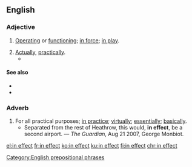 ==English==

===Adjective===
{{en-adj|-}}

# [[operate|Operating]] or [[function]]ing; [[in force]]; [[in play]].
#: {{ux|en|Until the new guidelines come out, the old rules are still '''in effect'''.}}
# [[actually|Actually]], [[practically]].
#* {{quote-magazine|date=2013-06-22|volume=407|issue=8841|page=68|magazine={{w|The Economist}}
|title=[http://www.economist.com/news/finance-and-economics/21579860-g8-pledges-tackle-three-ts-t-time T time]
|passage=Yet in “Through a Latte, Darkly”, a new study of how Starbucks has largely avoided paying tax in Britain, Edward Kleinbard [&hellip;] shows that current tax rules make it easy for all sorts of firms to generate what he calls “stateless income”: [&hellip;]. In Starbucks’s case, the firm has '''in effect''' turned the process of making an expensive cup of coffee into intellectual property.}}

====See also====
* {{l|en|into effect}}
* {{l|en|take effect}}

===Adverb===
{{en-adv|-}}

# For all practical purposes; [[in practice]]; [[virtually]]; [[essentially]]; [[basically]].
#* Separated from the rest of Heathrow, this would, '''in effect''', be a second airport. — ''The Guardian'', Aug 21 2007, George Monbiot.

[[Category:English prepositional phrases]]

[[el:in effect]]
[[fr:in effect]]
[[ko:in effect]]
[[ku:in effect]]
[[fi:in effect]]
[[chr:in effect]]